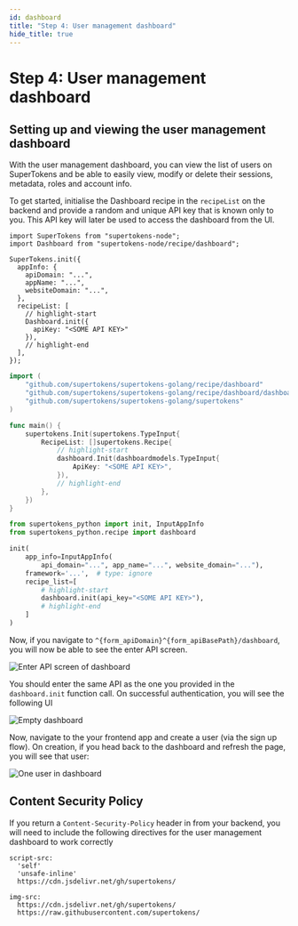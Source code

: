 ```yaml
---
id: dashboard
title: "Step 4: User management dashboard"
hide_title: true
---
```


# Step 4: User management dashboard

<!-- COPY SECTION -->
<!-- ./userdashboard/about.mdx -->
<!-- 1 -->


## Setting up and viewing the user management dashboard

<AppInfoForm askForAPIDomain>

With the user management dashboard, you can view the list of users on SuperTokens and be able to easily view, modify or delete their sessions, metadata, roles and account info.

To get started, initialise the Dashboard recipe in the `recipeList` on the backend and provide a random and unique API key that is known only to you. This API key will later be used to access the dashboard from the UI.

<BackendSDKTabs>
<TabItem value="nodejs">

```tsx
import SuperTokens from "supertokens-node";
import Dashboard from "supertokens-node/recipe/dashboard";

SuperTokens.init({
  appInfo: {
    apiDomain: "...",
    appName: "...",
    websiteDomain: "...",
  },
  recipeList: [
    // highlight-start
    Dashboard.init({
      apiKey: "<SOME API KEY>"
    }),
    // highlight-end
  ],
});
```

</TabItem>
<TabItem value="go">

```go
import (
	"github.com/supertokens/supertokens-golang/recipe/dashboard"
	"github.com/supertokens/supertokens-golang/recipe/dashboard/dashboardmodels"
	"github.com/supertokens/supertokens-golang/supertokens"
)

func main() {
	supertokens.Init(supertokens.TypeInput{
		RecipeList: []supertokens.Recipe{
			// highlight-start
			dashboard.Init(dashboardmodels.TypeInput{
				ApiKey: "<SOME API KEY>",
			}),
			// highlight-end
		},
	})
}
```

</TabItem>
<TabItem value="python">

```python
from supertokens_python import init, InputAppInfo
from supertokens_python.recipe import dashboard

init(
    app_info=InputAppInfo(
        api_domain="...", app_name="...", website_domain="..."),
    framework='...',  # type: ignore
    recipe_list=[
        # highlight-start
        dashboard.init(api_key="<SOME API KEY>"),
        # highlight-end
    ]
)
```

</TabItem>
</BackendSDKTabs>

Now, if you navigate to `^{form_apiDomain}^{form_apiBasePath}/dashboard`, you will now be able to see the enter API screen.

<img src="/img/dashboard/api-key.png" alt="Enter API screen of dashboard" />

You should enter the same API as the one you provided in the `dashboard.init` function call. On successful authentication, you will see the following UI

<img src="/img/dashboard/no-users.png" alt="Empty dashboard" />

Now, navigate to the your frontend app and create a user (via the sign up flow). On creation, if you head back to the dashboard and refresh the page, you will see that user:

<img src="/img/dashboard/one-user.png" alt="One user in dashboard" />

</AppInfoForm>

## Content Security Policy

If you return a `Content-Security-Policy` header in from your backend, you will need to include the following directives for the user management dashboard to work correctly

```text
script-src:
  'self' 
  'unsafe-inline' 
  https://cdn.jsdelivr.net/gh/supertokens/

img-src:
  https://cdn.jsdelivr.net/gh/supertokens/ 
  https://raw.githubusercontent.com/supertokens/
```

<!-- END COPY SECTION -->